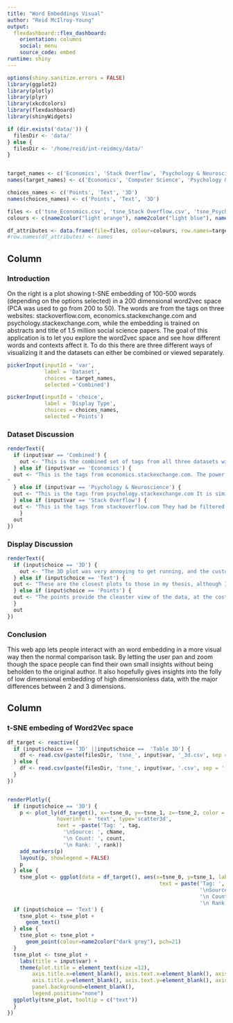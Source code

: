 ```yaml
---
title: "Word Embeddings Visual"
author: "Reid McIlroy-Young"
output: 
  flexdashboard::flex_dashboard:
    orientation: columns
    social: menu
    source_code: embed
runtime: shiny
---
```

<style>                     
.navbar {
  background-color:maroon;
  border-color:black;
}
.navbar-brand {
color:white!important;
}
</style>   
```r
options(shiny.sanitize.errors = FALSE)
library(ggplot2)
library(plotly)
library(plyr)
library(xkcdcolors)
library(flexdashboard)
library(shinyWidgets)

if (dir.exists('data/')) {
  filesDir <- 'data/'
} else {
  filesDir <- '/home/reid/int-reidmcy/data/'
}


target_names <- c('Economics', 'Stack Overflow', 'Psychology & Neuroscience', 'Combined')
names(target_names) <- c('Economics', 'Computer Science', 'Psychology & Neuroscience', 'Combined')

choices_names <- c('Points', 'Text', '3D')
names(choices_names) <- c('Points', 'Text', '3D')

files <- c('tsne_Economics.csv', 'tsne_Stack Overflow.csv', 'tsne_Psychology & Neuroscience.csv', 'tsne_combined.csv')
colours <- c(name2color("light orange"), name2color("light blue"), name2color("light green"), name2color("black"))

df_attributes <- data.frame(file=files, colour=colours, row.names=target_names)
#row.names(df_attributes) <- names

```

Column {.sidebar}
-----------------------------------------------------------------------

### Introduction

On the right is a plot showing t-SNE embedding of 100-500 words (depending on the options selected) in a 200 dimensional word2vec space (PCA was used to go from 200 to 50). The words are from the tags on three websites: stackoverflow.com, economics.stackexchange.com and psychology.stackexchange.com, while the embedding is trained on abstracts and title of 1.5 million social science papers. The goal of this application is to let you explore the word2vec space and see how different words and contexts affect it. To do this there are three different ways of visualizing it and the datasets can either be combined or viewed separately.


```r
pickerInput(inputId = 'var',
            label = 'Dataset',
            choices = target_names,
            selected ='Combined')

pickerInput(inputId = 'choice',
            label = 'Display Type',
            choices = choices_names,
            selected ='Points')

```

### Dataset Discussion

```r

renderText({
  if (input$var == 'Combined') {
    out <- "This is the combined set of tags from all three datasets with one t-SNE embedding. You can see in the 2D plots how how separable they are. In the 3D it is much less obvious, mostly due to the limitations of 3D. It seems that computer science words are more isolated than the other two, but not by a large margin. Despite the dataset tripling in size there still are some outliers, interestingly they are not the same as the outliers with one dataset. There are a couple of words that are shared between the vocabularies so they are displayed twice."
  } else if (input$var == 'Economics') {
  out <- "This is the tags from economics.stackexchange.com. The power of the t-SNE embedding is evident as there are clusters, e.g. one seem to focus on probability/risk (just right of the center) while another on optimization/programming (lower left side), but there is also a central ball around money/trade showing the homogeneity of the word usage. In 3D there are a few interesting outliers, namely 'bitcoin' (near the camera) and 'political-economy' (up high).
"
  } else if (input$var == 'Psychology & Neuroscience') {
  out <- "This is the tags from psychology.stackexchange.com It is similar to economics with a central blob, although there does seem to be bias towards computational words, likely due to the community being small and on a very technical site. The collection of chemicals in the upper right shows that they are being treated differently than the other words, which meets expectations. In 3D a few outliers can be found 'Jung' is the most interesting ads it shows a major problem in word embedding, homonyms, Jung is the name of many people and they get referenced in many places, not just where Carl might be."
  } else if (input$var == 'Stack Overflow') {
  out <- "This is the tags from stackoverflow.com They had be filtered as the pool was much larger than the others. There is an interesting bi modal effect in the 2D plots, most visible in the points plot. It is somewhat unclear what causes the two clusters, although one seems to be more front end and the other back end. In 3D there is one main extreme, 'tabs' which is likely do to many people talking about tagging/tags in many contexts outside of computer science."
    }
  out
})
```


### Display Discussion

```r

renderText({
  if (input$choice == '3D') {
    out <- "The 3D plot was very annoying to get running, and the customization options were either lacking or broken, thus the axis are still ugly and the legend festers in the corner. The plot is very useful though as by adding another dimension the embedding changes significantly, the spherical nature of the results is still very evident, but outliers start appearing which is quite interesting and visually intriguing. I tried getting a 3D version of the text running but every piece of text would have had to been placed individually in a big for loop and it was too slow and unreliable "
  } else if (input$choice == 'Text') {
  out <- "These are the closest plots to those in my thesis, although I was not able to get alpha scaling to work. The words do tend to overlap, but zooming in will solve that and besides very aggressive alpha or size scaling it's hard to fix. The words are scaled by the rank on stackexchange with the processing all being done by a Python script before R is even launched. The colours are also handled this way to give consistency across the different visuals."
  } else if (input$choice == 'Points') {
  out <- "The points provide the cleaster view of the data, at the cost of showing little else, you don't get the ease of cluster interpretation that text gives you or the outliers that 3D does, but the hover text helps (it was annoying to setup). "
  }
  out
})
```


### Conclusion

This web app lets people interact with an word embedding in a more visual way then the normal comparison task. By letting the user pan and zoom though the space people can find their own small insights without being beholden to the original author. It also hopefully gives insights into the folly of low dimensional embedding of high dimensionless data, with the major differences between 2 and 3 dimensions.

Column {data-width=500}
-----------------------------------------------------------------------

### t-SNE embeding of Word2Vec space
```r

df_target <- reactive({
  if (input$choice == '3D' ||input$choice ==  'Table 3D') {
    df <- read.csv(paste(filesDir, 'tsne_', input$var, '_3d.csv', sep = ''))
  } else {
    df <- read.csv(paste(filesDir, 'tsne_', input$var, '.csv', sep = ''))
  }
})


renderPlotly({
  if (input$choice == '3D') {
    p <- plot_ly(df_target(), x=~tsne_0, y=~tsne_1, z=~tsne_2, color = ~colour_class, size = ~size_objs * 5,
                hoverinfo = 'text', type='scatter3d',
                text = ~paste('Tag: ', tag,
                  '\nSource: ', cName,
                  '\n Count: ', count,
                  '\n Rank: ', rank))
    add_markers(p)
    layout(p, showlegend = FALSE)
    p
  } else {
    tsne_plot <- ggplot(data = df_target(), aes(x=tsne_0, y=tsne_1, label=tag, size = size_objs , colour=colour_class, fill=colour_class, 
                                                 text = paste('Tag: ', tag,
                                                              '\nSource: ', cName,
                                                              '\n Count: ', count,
                                                              '\n Rank: ', rank)))
  if (input$choice == 'Text') {
    tsne_plot <- tsne_plot + 
      geom_text()
  } else {
    tsne_plot <- tsne_plot +
      geom_point(colour=name2color("dark grey"), pch=21)
  }
  tsne_plot <- tsne_plot +
    labs(title = input$var) +
    theme(plot.title = element_text(size =12),
        axis.title.x=element_blank(), axis.text.x=element_blank(), axis.ticks.x=element_blank(),
        axis.title.y=element_blank(), axis.text.y=element_blank(), axis.ticks.y=element_blank(),
        panel.background=element_blank(),
        legend.position="none")
  ggplotly(tsne_plot, tooltip = c("text"))
  } 
})

```
